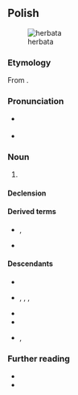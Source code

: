 {{also|herbatą}}
==Polish==
{{wp|lang=pl}}
[[Image:Everything Stops for tea.jpg|thumb|herbata]]

===Etymology===
From {{bor|pl|la|[[herba]] [[thea]]}}.

===Pronunciation===
* {{pl-IPA}} {{IPAchar|/ɦɛrˈba.ta/|lang=pl}}
* {{audio|pl|Pl-herbata.ogg|Audio}}

===Noun===
{{pl-noun|f|dim=herbatka}}

# {{l|en|tea}}

====Declension====
{{pl-decl-noun-f}}

====Derived terms====
* {{q|nouns}} {{l|pl|herbaciarz}}, {{l|pl|herbatnik}}
* {{q|adjective}} {{l|pl|herbaciany}}

====Descendants====
* {{desc|bor=1|be|гарба́та}}
* {{desc|bor=1|csb|arbata}}, {{l|csb|rabata}}, {{l|csb|erbata}}, {{l|csb|rebata}}
* {{desc|bor=1|lt|arbata}}
* {{desc|bor=1|sgs|erbeta}}
* {{desc|bor=1|uk|герба́та}}, {{l|uk|герба́тка}}

===Further reading===
* {{R:pl:WSJP}}
* {{R:PWN}}

{{c|pl|Tea}}